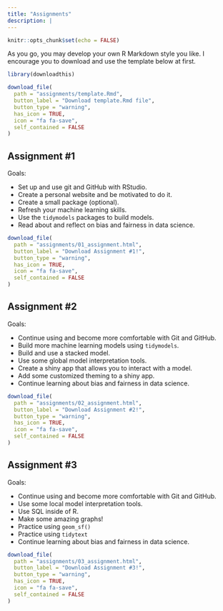 ```yaml
---
title: "Assignments"
description: |
---
```


```r
knitr::opts_chunk$set(echo = FALSE)
```

As you go, you may develop your own R Markdown style you like. I encourage you to download and use the template below at first.

```r
library(downloadthis)

download_file(
  path = "assignments/template.Rmd",
  button_label = "Download template.Rmd file",
  button_type = "warning",
  has_icon = TRUE,
  icon = "fa fa-save",
  self_contained = FALSE
)
```


## Assignment #1

Goals:

* Set up and use git and GitHub with RStudio.  
* Create a personal website and be motivated to do it.  
* Create a small package (optional).  
* Refresh your machine learning skills.  
* Use the `tidymodels` packages to build models.  
* Read about and reflect on bias and fairness in data science.

```r
download_file(
  path = "assignments/01_assignment.html",
  button_label = "Download Assignment #1!",
  button_type = "warning",
  has_icon = TRUE,
  icon = "fa fa-save",
  self_contained = FALSE
)
```

## Assignment #2

Goals:

* Continue using and become more comfortable with Git and GitHub.  
* Build more machine learning models using `tidymodels`.  
* Build and use a stacked model.  
* Use some global model interpretation tools.  
* Create a shiny app that allows you to interact with a model.  
* Add some customized theming to a shiny app.  
* Continue learning about bias and fairness in data science.  


```r
download_file(
  path = "assignments/02_assignment.html",
  button_label = "Download Assignment #2!",
  button_type = "warning",
  has_icon = TRUE,
  icon = "fa fa-save",
  self_contained = FALSE
)
```


## Assignment #3

Goals:

* Continue using and become more comfortable with Git and GitHub.  
* Use some local model interpretation tools.  
* Use SQL inside of R.  
* Make some amazing graphs!  
* Practice using `geom_sf()`  
* Practice using `tidytext`  
* Continue learning about bias and fairness in data science.  


```r
download_file(
  path = "assignments/03_assignment.html",
  button_label = "Download Assignment #3!",
  button_type = "warning",
  has_icon = TRUE,
  icon = "fa fa-save",
  self_contained = FALSE
)
```

